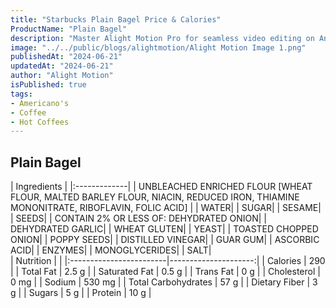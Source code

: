 ```yaml
---
title: "Starbucks Plain Bagel Price & Calories"
ProductName: "Plain Bagel" 
description: "Master Alight Motion Pro for seamless video editing on Android, iOS, and Tablets with our ultimate guide, unlocking advanced features and elevating your skills in 2024!"
image: "../../public/blogs/alightmotion/Alight Motion Image 1.png"
publishedAt: "2024-06-21"
updatedAt: "2024-06-21"
author: "Alight Motion"
isPublished: true
tags:
- Americano's
- Coffee
- Hot Coffees   
---
```


 
## Plain Bagel 
  
<div className="tables-container">
  <div className="table-wrapper">
    | Ingredients  |  
    |:-------------|
    | UNBLEACHED ENRICHED FLOUR [WHEAT FLOUR, MALTED BARLEY FLOUR, NIACIN, REDUCED IRON, THIAMINE MONONITRATE, RIBOFLAVIN, FOLIC ACID]          |
    | WATER|
    | SUGAR|
    | SESAME|
    | SEEDS|
    | CONTAIN 2% OR LESS OF: DEHYDRATED ONION|
    | DEHYDRATED GARLIC|
    | WHEAT GLUTEN|
    | YEAST|
    | TOASTED CHOPPED ONION|
    | POPPY SEEDS|
    | DISTILLED VINEGAR|
    | GUAR GUM|
    | ASCORBIC ACID|
    | ENZYMES|
    | MONOGLYCERIDES|
    |  SALT|
  </div>
  <div className="table-wrapper">
    | Nutrition               |                      |  
    |:------------------------|---------------------:|
    | Calories                | 290                  |
    | Total Fat               | 2.5 g                |
    | Saturated Fat           | 0.5 g                |
    | Trans Fat               | 0 g                  |
    | Cholesterol             | 0 mg                 |
    | Sodium                  | 530 mg               |
    | Total Carbohydrates     | 57 g                 |
    | Dietary Fiber           | 3 g                  |
    | Sugars                  | 5 g                  |
    | Protein                 | 10 g                 |
  </div>
</div>
<style jsx>{`
  .tables-container {
    display: flex;
    flex-direction: row;
    gap: 30px;
  }
  .table-wrapper {
    width: 500px; /* Adjust as needed */
  }
  @media (max-width: 768px) {
    .tables-container {
      flex-direction: column;
      gap: 0px; /* Adjust as needed */
    }
    .table-wrapper {
      width: 100%; /* Adjust as needed */
    }
  }
`}</style>

